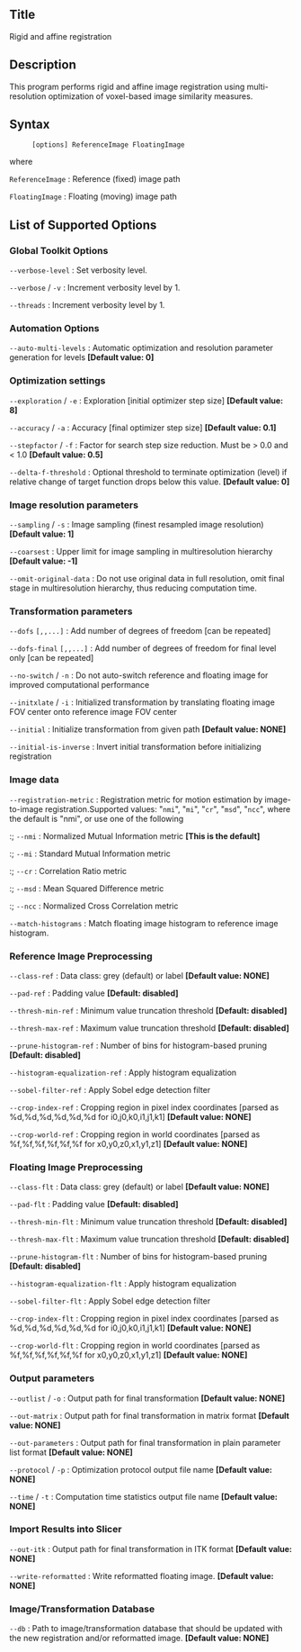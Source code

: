 == Title ==

Rigid and affine registration

== Description ==

This program performs rigid and affine image registration using multi-resolution optimization of voxel-based image similarity measures.

== Syntax ==

: <tt>[options] ReferenceImage FloatingImage </tt>

where

; <tt>ReferenceImage</tt> : Reference (fixed) image path

; <tt>FloatingImage</tt> : Floating (moving) image path

== List of Supported Options ==

=== Global Toolkit Options ===

; <tt>--verbose-level</tt> <tt><integer></tt> : Set verbosity level.

; <tt>--verbose</tt> / <tt>-v</tt> : Increment verbosity level by 1.

; <tt>--threads</tt> <tt><integer></tt> : Increment verbosity level by 1.

=== Automation Options ===

; <tt>--auto-multi-levels</tt> <tt><integer></tt> : Automatic optimization and resolution parameter generation for <n> levels '''[Default value: 0]'''

=== Optimization settings ===

; <tt>--exploration</tt> <tt><double></tt> / <tt>-e</tt> <tt><double></tt> : Exploration [initial optimizer step size] '''[Default value: 8]'''

; <tt>--accuracy</tt> <tt><double></tt> / <tt>-a</tt> <tt><double></tt> : Accuracy [final optimizer step size] '''[Default value: 0.1]'''

; <tt>--stepfactor</tt> <tt><double></tt> / <tt>-f</tt> <tt><double></tt> : Factor for search step size reduction. Must be > 0.0 and < 1.0 '''[Default value: 0.5]'''

; <tt>--delta-f-threshold</tt> <tt><double></tt> : Optional threshold to terminate optimization (level) if relative change of target function drops below this value. '''[Default value: 0]'''

=== Image resolution parameters ===

; <tt>--sampling</tt> <tt><double></tt> / <tt>-s</tt> <tt><double></tt> : Image sampling (finest resampled image resolution) '''[Default value: 1]'''

; <tt>--coarsest</tt> <tt><double></tt> : Upper limit for image sampling in multiresolution hierarchy '''[Default value: -1]'''

; <tt>--omit-original-data</tt> : Do not use original data in full resolution, omit final stage in multiresolution hierarchy, thus reducing computation time.

=== Transformation parameters ===

; <tt>--dofs</tt> <tt><integer>[,<integer>,...]</tt> : Add number of degrees of freedom [can be repeated]

; <tt>--dofs-final</tt> <tt><integer>[,<integer>,...]</tt> : Add number of degrees of freedom for final level only [can be repeated]

; <tt>--no-switch</tt> / <tt>-n</tt> : Do not auto-switch reference and floating image for improved computational performance

; <tt>--initxlate</tt> / <tt>-i</tt> : Initialized transformation by translating floating image FOV center onto reference image FOV center

; <tt>--initial</tt> <tt><transformation-path></tt> : Initialize transformation from given path '''[Default value: NONE]'''

; <tt>--initial-is-inverse</tt> : Invert initial transformation before initializing registration

=== Image data ===

; <tt>--registration-metric</tt> : Registration metric for motion estimation by image-to-image registration.Supported values: "<tt>nmi</tt>", "<tt>mi</tt>", "<tt>cr</tt>", "<tt>msd</tt>", "<tt>ncc</tt>", where the default is "nmi", or use one of the following
:; <tt>--nmi</tt> : Normalized Mutual Information metric '''[This is the default]'''
:; <tt>--mi</tt> : Standard Mutual Information metric
:; <tt>--cr</tt> : Correlation Ratio metric
:; <tt>--msd</tt> : Mean Squared Difference metric
:; <tt>--ncc</tt> : Normalized Cross Correlation metric

; <tt>--match-histograms</tt> : Match floating image histogram to reference image histogram.

=== Reference Image Preprocessing ===

; <tt>--class-ref</tt> <tt><string></tt> : Data class: grey (default) or label '''[Default value: NONE]'''

; <tt>--pad-ref</tt> <tt><double></tt> : Padding value '''[Default: disabled]'''

; <tt>--thresh-min-ref</tt> <tt><double></tt> : Minimum value truncation threshold '''[Default: disabled]'''

; <tt>--thresh-max-ref</tt> <tt><double></tt> : Maximum value truncation threshold '''[Default: disabled]'''

; <tt>--prune-histogram-ref</tt> <tt><integer></tt> : Number of bins for histogram-based pruning '''[Default: disabled]'''

; <tt>--histogram-equalization-ref</tt> : Apply histogram equalization

; <tt>--sobel-filter-ref</tt> : Apply Sobel edge detection filter

; <tt>--crop-index-ref</tt> <tt><string></tt> : Cropping region in pixel index coordinates [parsed as %d,%d,%d,%d,%d,%d for i0,j0,k0,i1,j1,k1] '''[Default value: NONE]'''

; <tt>--crop-world-ref</tt> <tt><string></tt> : Cropping region in world coordinates [parsed as %f,%f,%f,%f,%f,%f for x0,y0,z0,x1,y1,z1] '''[Default value: NONE]'''

=== Floating Image Preprocessing ===

; <tt>--class-flt</tt> <tt><string></tt> : Data class: grey (default) or label '''[Default value: NONE]'''

; <tt>--pad-flt</tt> <tt><double></tt> : Padding value '''[Default: disabled]'''

; <tt>--thresh-min-flt</tt> <tt><double></tt> : Minimum value truncation threshold '''[Default: disabled]'''

; <tt>--thresh-max-flt</tt> <tt><double></tt> : Maximum value truncation threshold '''[Default: disabled]'''

; <tt>--prune-histogram-flt</tt> <tt><integer></tt> : Number of bins for histogram-based pruning '''[Default: disabled]'''

; <tt>--histogram-equalization-flt</tt> : Apply histogram equalization

; <tt>--sobel-filter-flt</tt> : Apply Sobel edge detection filter

; <tt>--crop-index-flt</tt> <tt><string></tt> : Cropping region in pixel index coordinates [parsed as %d,%d,%d,%d,%d,%d for i0,j0,k0,i1,j1,k1] '''[Default value: NONE]'''

; <tt>--crop-world-flt</tt> <tt><string></tt> : Cropping region in world coordinates [parsed as %f,%f,%f,%f,%f,%f for x0,y0,z0,x1,y1,z1] '''[Default value: NONE]'''

=== Output parameters ===

; <tt>--outlist</tt> <tt><string></tt> / <tt>-o</tt> <tt><string></tt> : Output path for final transformation '''[Default value: NONE]'''

; <tt>--out-matrix</tt> <tt><string></tt> : Output path for final transformation in matrix format '''[Default value: NONE]'''

; <tt>--out-parameters</tt> <tt><string></tt> : Output path for final transformation in plain parameter list format '''[Default value: NONE]'''

; <tt>--protocol</tt> <tt><string></tt> / <tt>-p</tt> <tt><string></tt> : Optimization protocol output file name '''[Default value: NONE]'''

; <tt>--time</tt> <tt><string></tt> / <tt>-t</tt> <tt><string></tt> : Computation time statistics output file name '''[Default value: NONE]'''

=== Import Results into Slicer ===

; <tt>--out-itk</tt> <tt><transformation-path></tt> : Output path for final transformation in ITK format '''[Default value: NONE]'''

; <tt>--write-reformatted</tt> <tt><image-path></tt> : Write reformatted floating image. '''[Default value: NONE]'''

=== Image/Transformation Database ===

; <tt>--db</tt> <tt><string></tt> : Path to image/transformation database that should be updated with the new registration and/or reformatted image. '''[Default value: NONE]'''


